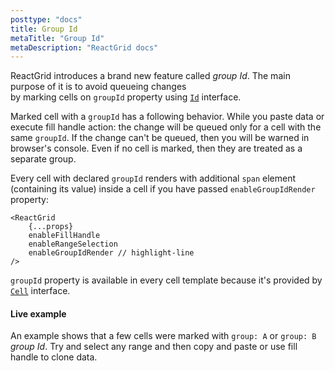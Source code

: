 ```yaml
---
posttype: "docs"
title: Group Id
metaTitle: "Group Id"
metaDescription: "ReactGrid docs"
---
```



ReactGrid introduces a brand new feature called *group Id*. The main purpose of it is to avoid queueing changes  
by marking cells on `groupId` property using [`Id`](/docs/3.0/7-api/1-types/4-id/) interface.

Marked cell with a `groupId` has a following behavior. While you paste data or execute fill handle action: the change will 
be queued only for a cell with the same `groupId`. If the change can't be queued, then you will be warned in browser's console.
Even if no cell is marked, then they are treated as a separate group.

Every cell with declared `groupId` renders with additional `span` element (containing its value) inside a cell if 
you have passed `enableGroupIdRender` property:

```tsx
<ReactGrid
    {...props}
    enableFillHandle
    enableRangeSelection
    enableGroupIdRender // highlight-line
/>
```

`groupId` property is available in every cell template because it's provided by [`Cell`](/docs/3.0/7-api/0-interfaces/4-cell/)
interface. 

#### Live example

An example shows that a few cells were marked with `group: A` or `group: B` *group Id*.
Try and select any range and then copy and paste or use fill handle to clone data. 

<GroupIdSample />
